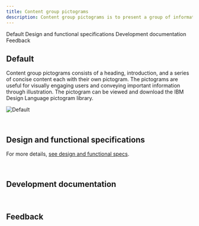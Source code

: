```yaml
---
title: Content group pictograms
description: Content group pictograms is to present a group of information, each with a supporting pictogram.
---
```



<ComponentDescription name="Content group pictograms" type="layout" />

<AnchorLinks>

<AnchorLink>Default</AnchorLink>
<AnchorLink>Design and functional specifications</AnchorLink>
<AnchorLink>Development documentation</AnchorLink>
<AnchorLink>Feedback</AnchorLink>

</AnchorLinks>

## Default

Content group pictograms consists of a heading, introduction, and a series of concise content each with their own pictogram. The pictograms are useful for visually engaging users and conveying important information through illustration. The pictogram can be viewed and download the IBM Design Language pictogram library.

![Default](../../images/pattern/content-group-pictograms/content-group-with-pictograms.jpg)

<br />

## Design and functional specifications

For more details, [see design and functional specs](https://ibm.box.com/s/af11r4k5fv1wclv1yrl9aic5c68x29ra).

<br />

## Development documentation

<ComponentStatus name="Content group pictograms" type="layout" />

<br />

## Feedback

<ComponentFeedback />
